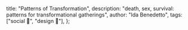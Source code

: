  title: "Patterns of Transformation",
  description: "death, sex, survival: patterns for transformational gatherings",
  author: "Ida Benedetto",
  tags: ["social 👥", "design 🎨"],
};
